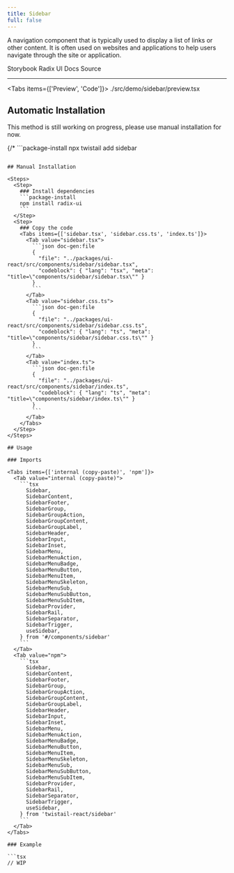 ```yaml
---
title: Sidebar
full: false
---
```


A navigation component that is typically used to display a list of links or other content.
It is often used on websites and applications to help users navigate through the site or application.

<Badges>
  <BadgeLink href="https://storybook.twistail.com/?path=/docs/layout-components-sidebar--default" external>
    Storybook
  </BadgeLink>
  <BadgeLink href="https://www.radix-ui.com/primitives/docs/utilities/slot" external>
    Radix UI Docs
  </BadgeLink>
  <BadgeLink href="https://github.com/riipandi/twistail/tree/main/packages/ui-react/src/components/sidebar" external>
    Source
  </BadgeLink>
</Badges>

---


<Tabs items={['Preview', 'Code']}>
  <Tab value="Preview" className="rounded-b-xl flex min-h-44 flex-wrap items-start justify-start gap-4 py-20 not-prose">
    <Demo />
  </Tab>
  <Tab value="Code">
    <include cwd lang="tsx">./src/demo/sidebar/preview.tsx</include>
  </Tab>
</Tabs>

## Automatic Installation

<Callout type='warn'>
  This method is still working on progress, please use manual installation for now.
</Callout>

{/* ```package-install
npx twistail add sidebar
``` */}

## Manual Installation

<Steps>
  <Step>
    ### Install dependencies
    ```package-install
    npm install radix-ui
    ```
  </Step>
  <Step>
    ### Copy the code
    <Tabs items={['sidebar.tsx', 'sidebar.css.ts', 'index.ts']}>
      <Tab value="sidebar.tsx">
        ```json doc-gen:file
        {
          "file": "../packages/ui-react/src/components/sidebar/sidebar.tsx",
          "codeblock": { "lang": "tsx", "meta": "title=\"components/sidebar/sidebar.tsx\"" }
        }
        ```
      </Tab>
      <Tab value="sidebar.css.ts">
        ```json doc-gen:file
        {
          "file": "../packages/ui-react/src/components/sidebar/sidebar.css.ts",
          "codeblock": { "lang": "ts", "meta": "title=\"components/sidebar/sidebar.css.ts\"" }
        }
        ```
      </Tab>
      <Tab value="index.ts">
        ```json doc-gen:file
        {
          "file": "../packages/ui-react/src/components/sidebar/index.ts",
          "codeblock": { "lang": "ts", "meta": "title=\"components/sidebar/index.ts\"" }
        }
        ```
      </Tab>
    </Tabs>
  </Step>
</Steps>

## Usage

### Imports

<Tabs items={['internal (copy-paste)', 'npm']}>
  <Tab value="internal (copy-paste)">
    ```tsx
      Sidebar,
      SidebarContent,
      SidebarFooter,
      SidebarGroup,
      SidebarGroupAction,
      SidebarGroupContent,
      SidebarGroupLabel,
      SidebarHeader,
      SidebarInput,
      SidebarInset,
      SidebarMenu,
      SidebarMenuAction,
      SidebarMenuBadge,
      SidebarMenuButton,
      SidebarMenuItem,
      SidebarMenuSkeleton,
      SidebarMenuSub,
      SidebarMenuSubButton,
      SidebarMenuSubItem,
      SidebarProvider,
      SidebarRail,
      SidebarSeparator,
      SidebarTrigger,
      useSidebar,
    } from '#/components/sidebar'
    ```
  </Tab>
  <Tab value="npm">
    ```tsx
      Sidebar,
      SidebarContent,
      SidebarFooter,
      SidebarGroup,
      SidebarGroupAction,
      SidebarGroupContent,
      SidebarGroupLabel,
      SidebarHeader,
      SidebarInput,
      SidebarInset,
      SidebarMenu,
      SidebarMenuAction,
      SidebarMenuBadge,
      SidebarMenuButton,
      SidebarMenuItem,
      SidebarMenuSkeleton,
      SidebarMenuSub,
      SidebarMenuSubButton,
      SidebarMenuSubItem,
      SidebarProvider,
      SidebarRail,
      SidebarSeparator,
      SidebarTrigger,
      useSidebar,
    } from 'twistail-react/sidebar'
    ```
  </Tab>
</Tabs>

### Example

```tsx
// WIP
```
